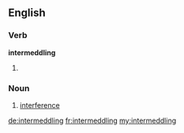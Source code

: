 ==English==

===Verb===
'''intermeddling'''

# {{present participle of|intermeddle}}

===Noun===
{{en-noun}}

# [[interference]]

[[de:intermeddling]]
[[fr:intermeddling]]
[[my:intermeddling]]